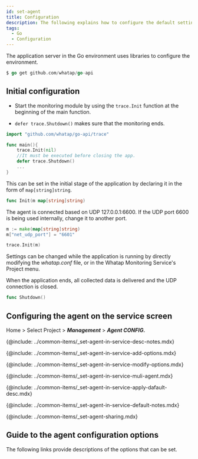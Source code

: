 ```yaml
---
id: set-agent
title: Configuration
description: The following explains how to configure the default settings of the Go agent.
tags:
  - Go
  - Configuration
---
```


The application server in the Go environment uses libraries to configure the environment.

```go title='Download library'
$ go get github.com/whatap/go-api
```

## Initial configuration

-   Start the monitoring module by using the `trace.Init` function at the beginning of the main function.

-   `defer trace.Shutdown()` makes sure that the monitoring ends.

```go title='GO'
import "github.com/whatap/go-api/trace"

func main(){
    trace.Init(nil)
    //It must be executed before closing the app.
    defer trace.Shutdown()
	...
}
```

This can be set in the initial stage of the application by declaring it in the form of `map[string]string`.

```go title='GO'
func Init(m map[string]string)
```

The agent is connected based on UDP 127.0.0.1:6600. If the UDP port 6600 is being used internally, change it to another port.

```go title='GO'
m := make(map[string]string)
m["net_udp_port"] = "6601"

trace.Init(m)
```

Settings can be changed while the application is running by directly modifying the _whatap.conf_ file, or in the Whatap Monitoring Service's Project menu.

When the application ends, all collected data is delivered and the UDP connection is closed.

```go title='GO'
func Shutdown()
```


<!--서비스 화면에서 에이전트 설정하기 start-->

## Configuring the agent on the service screen

Home > Select Project > **_Management_** > **_Agent CONFIG._**


<Desc name='whatap.conf'/>

<!--Notes-->

{@include: ../common-items/_set-agent-in-service-desc-notes.mdx}

<!--옵션추가하기-->

{@include: ../common-items/_set-agent-in-service-add-options.mdx}

<!--옵션 수정 또는 삭제 -->

{@include: ../common-items/_set-agent-in-service-modify-options.mdx}

<!-- 여러에이전트 동시 적용 -->

{@include: ../common-items/_set-agent-in-service-muli-agent.mdx} 

<!-- 에이전트 기본값 적용 -->

{@include: ../common-items/_set-agent-in-service-apply-dafault-desc.mdx} 


<DefaultItems name='whatap.conf'/>

<!--Notes-->

{@include: ../common-items/_set-agent-in-service-default-notes.mdx}

<!--설정 공유하기-->

{@include: ../common-items/_set-agent-sharing.mdx}  

<!--서비스 화면에서 에이전트 설정하기 end-->

## Guide to the agent configuration options

The following links provide descriptions of the options that can be set.


<DocCardList/>
